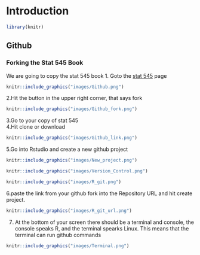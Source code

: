 # Introduction
```r
library(knitr)
```
## Github

### Forking the Stat 545 Book
We are going to copy the stat 545 book
1. Goto the [stat 545](https://github.com/rstudio-education/stat545) page
```r

knitr::include_graphics("images/Github.png")
```
2.Hit the button in the upper right corner, that says fork
```r

knitr::include_graphics("images/Github_fork.png")
```
3.Go to your copy of stat 545  
4.Hit clone or download
```r

knitr::include_graphics("images/Github_link.png")
```
5.Go into Rstudio and create a new github project
```r

knitr::include_graphics("images/New_project.png")
```
  
```r

knitr::include_graphics("images/Version_Control.png")
```
  
```r

knitr::include_graphics("images/R_git.png")
```

6.paste the link from your github fork into the Repository URL and hit create project.
```r

knitr::include_graphics("images/R_git_url.png")
```
7. At the bottom of your screen there should be a terminal and console, the console speaks R, and the terminal spearks Linux. This means that the terminal can run github commands
```r

knitr::include_graphics("images/Terminal.png")
```